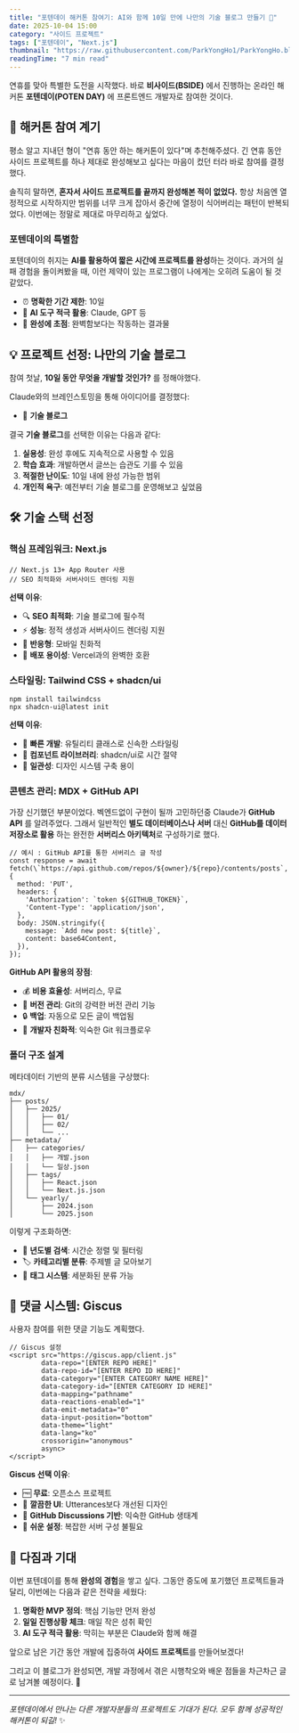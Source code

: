```yaml
---
title: "포텐데이 해커톤 참여기: AI와 함께 10일 만에 나만의 기술 블로그 만들기 🚀"
date: 2025-10-04 15:00
category: "사이드 프로젝트"
tags: ["포텐데이", "Next.js"]
thumbnail: "https://raw.githubusercontent.com/ParkYongHo1/ParkYongHo.blog/dev/mdx/images/1759557621909-9159bd7c-6756-4cf2-9cc6-ad4de83d4ecf.png"
readingTime: "7 min read"
---
```



연휴를 맞아 특별한 도전을 시작했다. 바로 **비사이드(BSIDE)** 에서 진행하는 온라인 해커톤 **포텐데이(POTEN DAY)** 에 프론트엔드 개발자로 참여한 것이다.

## 🎯 해커톤 참여 계기

평소 알고 지내던 형이 "연휴 동안 하는 해커톤이 있다"며 추천해주셨다. 긴 연휴 동안 사이드 프로젝트를 하나 제대로 완성해보고 싶다는 마음이 컸던 터라 바로 참여를 결정했다.

솔직히 말하면, **혼자서 사이드 프로젝트를 끝까지 완성해본 적이 없었다.** 항상 처음엔 열정적으로 시작하지만 범위를 너무 크게 잡아서 중간에 열정이 식어버리는 패턴이 반복되었다. 이번에는 정말로 제대로 마무리하고 싶었다.

### 포텐데이의 특별함

포텐데이의 취지는 **AI를 활용하여 짧은 시간에 프로젝트를 완성**하는 것이다. 과거의 실패 경험을 돌이켜봤을 때, 이런 제약이 있는 프로그램이 나에게는 오히려 도움이 될 것 같았다.

- ⏰ **명확한 기간 제한**: 10일
- 🤖 **AI 도구 적극 활용**: Claude, GPT 등
- 🎯 **완성에 초점**: 완벽함보다는 작동하는 결과물

## 💡 프로젝트 선정: 나만의 기술 블로그

참여 첫날, **10일 동안 무엇을 개발할 것인가?** 를 정해야했다.

Claude와의 브레인스토밍을 통해 아이디어를 결정했다:
- 📝 **기술 블로그**

결국 **기술 블로그**를 선택한 이유는 다음과 같다:

1. **실용성**: 완성 후에도 지속적으로 사용할 수 있음
2. **학습 효과**: 개발하면서 글쓰는 습관도 기를 수 있음
3. **적절한 난이도**: 10일 내에 완성 가능한 범위
4. **개인적 욕구**: 예전부터 기술 블로그를 운영해보고 싶었음

## 🛠️ 기술 스택 선정

### 핵심 프레임워크: Next.js

```
// Next.js 13+ App Router 사용
// SEO 최적화와 서버사이드 렌더링 지원
```

**선택 이유**:
- 🔍 **SEO 최적화**: 기술 블로그에 필수적
- ⚡ **성능**: 정적 생성과 서버사이드 렌더링 지원
- 📱 **반응형**: 모바일 친화적
- 🚀 **배포 용이성**: Vercel과의 완벽한 호환

### 스타일링: Tailwind CSS + shadcn/ui

```
npm install tailwindcss
npx shadcn-ui@latest init
```

**선택 이유**:
- 🎨 **빠른 개발**: 유틸리티 클래스로 신속한 스타일링
- 🧩 **컴포넌트 라이브러리**: shadcn/ui로 시간 절약
- 📐 **일관성**: 디자인 시스템 구축 용이

### 콘텐츠 관리: MDX + GitHub API

가장 신기했던 부분이었다. 벡엔드없이 구현이 될까 고민하던중 Claude가 **GitHub API** 를 알려주었다. 그래서 일반적인 **별도 데이터베이스나 서버** 대신 **GitHub를 데이터 저장소로 활용** 하는 완전한 **서버리스 아키텍처**로 구성하기로 했다.

```
// 예시 : GitHub API를 통한 서버리스 글 작성
const response = await fetch(\`https://api.github.com/repos/${owner}/${repo}/contents/posts`, {
  method: 'PUT',
  headers: {
    'Authorization': `token ${GITHUB_TOKEN}`,
    'Content-Type': 'application/json',
  },
  body: JSON.stringify({
    message: `Add new post: ${title}`,
    content: base64Content,
  }),
});
```

**GitHub API 활용의 장점**:
- 💰 **비용 효율성**: 서버리스, 무료
- 📝 **버전 관리**: Git의 강력한 버전 관리 기능
- 🔒 **백업**: 자동으로 모든 글이 백업됨
- 🔧 **개발자 친화적**: 익숙한 Git 워크플로우

### 폴더 구조 설계

메타데이터 기반의 분류 시스템을 구상했다:

```
mdx/
├── posts/
│   ├── 2025/
│   │   ├── 01/
│   │   ├── 02/
│   │   └── ...
├── metadata/
│   ├── categories/
│   │   ├── 개발.json
│   │   └── 일상.json
│   ├── tags/
│   │   ├── React.json
│   │   └── Next.js.json
│   └── yearly/
│       ├── 2024.json
│       └── 2025.json
```

이렇게 구조화하면:
- 📅 **년도별 검색**: 시간순 정렬 및 필터링
- 🏷️ **카테고리별 분류**: 주제별 글 모아보기
- 🔖 **태그 시스템**: 세분화된 분류 가능

## 💬 댓글 시스템: Giscus

사용자 참여를 위한 댓글 기능도 계획했다.

```
// Giscus 설정
<script src="https://giscus.app/client.js"
        data-repo="[ENTER REPO HERE]"
        data-repo-id="[ENTER REPO ID HERE]"
        data-category="[ENTER CATEGORY NAME HERE]"
        data-category-id="[ENTER CATEGORY ID HERE]"
        data-mapping="pathname"
        data-reactions-enabled="1"
        data-emit-metadata="0"
        data-input-position="bottom"
        data-theme="light"
        data-lang="ko"
        crossorigin="anonymous"
        async>
</script>
```

**Giscus 선택 이유**:
- 🆓 **무료**: 오픈소스 프로젝트
- 🎨 **깔끔한 UI**: Utterances보다 개선된 디자인
- 💬 **GitHub Discussions 기반**: 익숙한 GitHub 생태계
- 🔧 **쉬운 설정**: 복잡한 서버 구성 불필요

## 🚀 다짐과 기대

이번 포텐데이를 통해 **완성의 경험**을 쌓고 싶다. 그동안 중도에 포기했던 프로젝트들과 달리, 이번에는 다음과 같은 전략을 세웠다:

1. **명확한 MVP 정의**: 핵심 기능만 먼저 완성
2. **일일 진행상황 체크**: 매일 작은 성취 확인
3. **AI 도구 적극 활용**: 막히는 부분은 Claude와 함께 해결

앞으로 남은 기간 동안 개발에 집중하여 **사이드 프로젝트**를 만들어보겠다! 

그리고 이 블로그가 완성되면, 개발 과정에서 겪은 시행착오와 배운 점들을 차근차근 글로 남겨볼 예정이다. 🎯

---

*포텐데이에서 만나는 다른 개발자분들의 프로젝트도 기대가 된다. 모두 함께 성공적인 해커톤이 되길!* ✨
